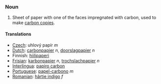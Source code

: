 ===Noun===
#Sheet of paper with one of the faces impregnated with carbon, used to make [[carbon copy|carbon copies]].
====Translations====
*[[Czech]]: uhlový papír  ''m''
*[[Dutch]]: [[carbonpapier]] ''n'', [[doorslagpapier]] ''n''
*Finnish: [[hiilipaperi]]
*[[Frisian]]: [[karbonpapier]] ''n'', [[trochslachpapier]] ''n''
*[[Interlingua]]: [[papiro carbon]]
*[[Portuguese]]: [[papel-carbono]] ''m''
*[[Romanian]]: [[hârtie indigo]] ''f''